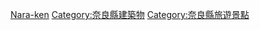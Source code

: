 {{日本行政區劃分類導航|城堡}}
{{Commonscat|Castles in Nara prefecture}}

[[Category:日本各都道府縣城堡|Nara-ken]]
[[Category:奈良縣建築物|Category:奈良縣建築物]]
[[Category:奈良縣旅遊景點|Category:奈良縣旅遊景點]]